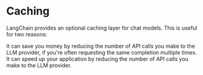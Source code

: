# Caching
LangChain provides an optional caching layer for chat models. This is useful for two reasons:

It can save you money by reducing the number of API calls you make to the LLM provider, if you're often requesting the same completion multiple times.
It can speed up your application by reducing the number of API calls you make to the LLM provider.


<CachingChat/>
